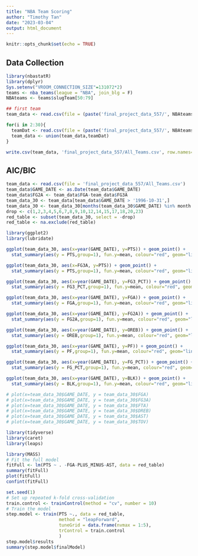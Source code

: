 ```yaml
---
title: "NBA Team Scoring"
author: "Timothy Tan"
date: "2023-03-04"
output: html_document
---
```


```r
knitr::opts_chunk$set(echo = TRUE)
```

## Data Collection

```r

library(nbastatR)
library(dplyr)
Sys.setenv("VROOM_CONNECTION_SIZE"=131072*2)
teams <- nba_teams(league = "NBA", join_blg = F)
NBAteams <- teams$slugTeam[50:79]

## first team
team_data <- read.csv(file = (paste('final_project_data_557/', NBAteams[1],'.csv',sep='')))

for(i in 2:30){
  teamDat <- read.csv(file = (paste('final_project_data_557/', NBAteams[i],'.csv',sep='')))
  team_data <- union(team_data,teamDat)
}

write.csv(team_data, 'final_project_data_557/All_Teams.csv', row.names=FALSE)

```

## AIC/BIC

```r
team_data <- read.csv(file = 'final_project_data_557/All_Teams.csv')
team_data$GAME_DATE <- as.Date(team_data$GAME_DATE)
team_data$FG2A <- team_data$FGA-team_data$FG3A
team_data_30 <- team_data[team_data$GAME_DATE > '1996-10-31',]
team_data_30 <- team_data_30[months(team_data_30$GAME_DATE) %in% month.name[c(11,12,1,2,3)],]
drop <- c(1,2,3,4,5,6,7,8,9,10,12,14,15,17,18,20,23)
red_table <- subset(team_data_30, select = -drop)
red_table <- na.exclude(red_table)
```

```r
library(ggplot2)
library(lubridate)

ggplot(team_data_30, aes(x=year(GAME_DATE), y=PTS)) + geom_point() +
  stat_summary(aes(y = PTS,group=1), fun.y=mean, colour="red", geom="line",group=1) + ggtitle("Points Over Time") + xlab("Year") + ylab("Points")

ggplot(team_data_30, aes(x=FG3A, y=PTS)) + geom_point() +
  stat_summary(aes(y = PTS,group=1), fun.y=mean, colour="red", geom="line",group=1) + ggtitle("Total Points vs. 3 Point Attempts") + ylab("Total Points") + xlab("3 PT Attempts")

ggplot(team_data_30, aes(x=year(GAME_DATE), y=FG3_PCT)) + geom_point() +
  stat_summary(aes(y = FG3_PCT,group=1), fun.y=mean, colour="red", geom="line",group=1) + ggtitle("3 Point Percentage Over Time") + xlab("Year") + ylab("3 PT Pct")

ggplot(team_data_30, aes(x=year(GAME_DATE), y=FGA)) + geom_point() +
  stat_summary(aes(y = FGA,group=1), fun.y=mean, colour="red", geom="line",group=1) + ggtitle("Total FG Attempts Over Time") + xlab("Year") + ylab("Total Attempts")

ggplot(team_data_30, aes(x=year(GAME_DATE), y=FG2A)) + geom_point() +
  stat_summary(aes(y = FG2A,group=1), fun.y=mean, colour="red", geom="line",group=1) + ggtitle("2 Point Attemps Over Time") + xlab("Year") + ylab("2 PT Attempts")

ggplot(team_data_30, aes(x=year(GAME_DATE), y=OREB)) + geom_point() +
  stat_summary(aes(y = OREB,group=1), fun.y=mean, colour="red", geom="line",group=1) + ggtitle("Offensive Rebounds Over Time") + xlab("Year") + ylab("Offensive Rebounds")

ggplot(team_data_30, aes(x=year(GAME_DATE), y=PF)) + geom_point() +
  stat_summary(aes(y = PF,group=1), fun.y=mean, colour="red", geom="line",group=1) + ggtitle("Personal Fouls Over Time") + xlab("Year") + ylab("Personal Fouls")

ggplot(team_data_30, aes(x=year(GAME_DATE), y=FG_PCT)) + geom_point() +
  stat_summary(aes(y = FG_PCT,group=1), fun.y=mean, colour="red", geom="line",group=1) + ggtitle("FG Percent Over Time") + xlab("Year") + ylab("FG Percent")

ggplot(team_data_30, aes(x=year(GAME_DATE), y=BLK)) + geom_point() +
  stat_summary(aes(y = BLK,group=1), fun.y=mean, colour="red", geom="line",group=1) + ggtitle("Blocks Over Time") + xlab("Year") + ylab("Blocks")

# plot(x=team_data_30$GAME_DATE, y = team_data_30$FGA)
# plot(x=team_data_30$GAME_DATE, y = team_data_30$FG3A)
# plot(x=team_data_30$GAME_DATE, y = team_data_30$FTA)
# plot(x=team_data_30$GAME_DATE, y = team_data_30$DREB)
# plot(x=team_data_30$GAME_DATE, y = team_data_30$AST)
# plot(x=team_data_30$GAME_DATE, y = team_data_30$TOV)

```


```r
library(tidyverse)
library(caret)
library(leaps)

library(MASS)
# Fit the full model 
fitFull <- lm(PTS ~ . -FGA-PLUS_MINUS-AST, data = red_table)
summary(fitFull)
plot(fitFull)
confint(fitFull)
```

```r
set.seed(1)
# Set up repeated k-fold cross-validation
train.control <- trainControl(method = "cv", number = 10)
# Train the model
step.model <- train(PTS ~., data = red_table,
                    method = "leapForward",
                    tuneGrid = data.frame(nvmax = 1:5),
                    trControl = train.control
                    )
step.model$results
summary(step.model$finalModel)

```







